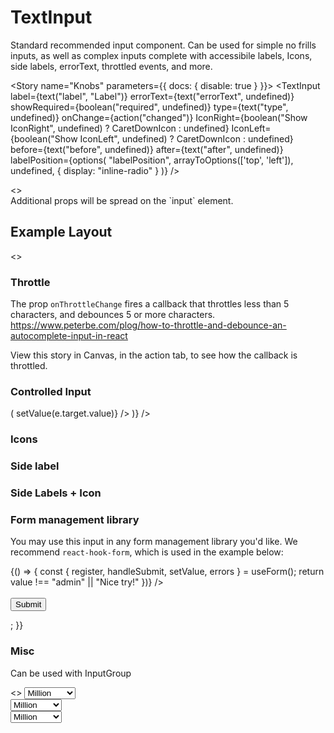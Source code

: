 

<Meta title="Components/Forms/TextInput" decorators={[withKnobs]} component={TextInput} />

# TextInput

<ImportPath component={TextInput} section="forms" />

Standard recommended input component. Can be used for simple no frills inputs, as well as complex inputs
complete with accessibile labels, Icons, side labels, errorText, throttled events, and more.

<Story name="Knobs" parameters={{ docs: { disable: true } }}>
  <TextInput
    label={text("label", "Label")}
    errorText={text("errorText", undefined)}
    showRequired={boolean("required", undefined)}
    type={text("type", undefined)}
    onChange={action("changed")}
    IconRight={boolean("Show IconRight", undefined) ? CaretDownIcon : undefined}
    IconLeft={boolean("Show IconLeft", undefined) ? CaretDownIcon : undefined}
    before={text("before", undefined)}
    after={text("after", undefined)}
    labelPosition={options(
      "labelPosition",
      arrayToOptions(['top', 'left']),
      undefined,
      { display: "inline-radio" }
    )}
  />
</Story>

<Preview isExpanded>
  <>
    <TextInput label="FirstName" showLabel={false} />
    <br />
    <TextInput
      label="First Name"
      showRequired
      errorText="Custom error text"
      placeholder="Placeholder text"
      IconRight={CaretDownIcon}
      before="$"
      after=".com"
    />
  </>
</Preview>

<Info type="info">
  Additional props will be spread on the `input` element.
</Info>

<Props of={TextInput} />

## Example Layout

<Preview>
  <Story name="Example Layout">
    <>
      <Flex>
        <FlexItem>
          <TextInput label="First Name" showRequired />
        </FlexItem>
        <FlexItem>
          <TextInput label="Last Name" showRequired />
        </FlexItem >
      </Flex>
      <br />
      <Flex>
        <FlexItem>
          <TextInput
            type="email"
            label="Email"
            errorText="Enter a valid email address"
            placeholder="e.g. anand@cbinsights.com"
          />
        </FlexItem>
        <FlexItem>
          <TextInput type="password" label="Password" />
        </FlexItem>
        <FlexItem>
          <TextInput type="number" label="Zipcode" after="90210" />
        </FlexItem>
      </Flex>
    </>
  </Story>
</Preview>

### Throttle

The prop `onThrottleChange` fires a callback that throttles less than 5 characters,
and debounces 5 or more characters.
https://www.peterbe.com/plog/how-to-throttle-and-debounce-an-autocomplete-input-in-react

View this story in Canvas, in the action tab, to see how the callback is throttled.

<Preview>
  <Story name="Throttle">
    <TextInput
      onThrottledChange={action("changed")}
      label="Throttled"
      showLabel={false}
    />
  </Story>
</Preview>


### Controlled Input

<Preview>
  <Story name="Controlled Input">
    <State
      initialValue="Controlled"
      render={(value, setValue) => (
        <TextInput
          label="Controlled"
          showLabel={false}
          value={value}
          onChange={(e) => setValue(e.target.value)}
        />
      )}
    />
  </Story>
</Preview>

### Icons

<Preview>
  <Story name="Icons">
    <TextInput
      label="Icons"
      showLabel={false}
      IconLeft={CaretDownIcon}
      IconRight={CaretDownIcon}
    />
  </Story>
</Preview>

### Side label

<Preview>
  <Story name="Before & After">
    <TextInput
      label="Side Label"
      showLabel={false}
      before="before"
      after="after"
    />
  </Story>
</Preview>

### Side Labels + Icon

<Preview>
  <Story name="Side + Icon">
    <TextInput
      label="Label"
      placeholder="placeholder"
      before="before"
      after="after"
      IconLeft={CaretDownIcon}
      IconRight={CaretDownIcon}
    />
  </Story>
</Preview>

### Form management library
You may use this input in any form management library you'd like. We recommend `react-hook-form`, which is used in the example below:

<Preview>
  <Story name="Form management library">
    {() => {
      const { register, handleSubmit, setValue, errors } = useForm();
      return <div>
        <form onSubmit={handleSubmit(action('submitted'))}>
          <div className="margin--bottom--half">
          <TextInput
            label="Username"
            name="username"
            type="text"
            errorText={errors.username && errors.username.message}
            ref={register({
              validate: value => value !== "admin" || "Nice try!"
            })}
          />
          </div>
          <TextInput
            label="Email"
            name="email"
            type="text"
            errorText={errors.email && errors.email.message}
            ref={register({
              required: 'Required',
              pattern: {
                value: /^[A-Z0-9._%+-]+@[A-Z0-9.-]+\.[A-Z]{2,4}$/i,
                message: "invalid email address"
              }
            })}
          />
          <br />
          <button type="submit">Submit</button>
        </form>
      </div>;
    }}
  </Story>
</Preview>

### Misc

Can be used with InputGroup

<Preview>
  <Story name="Misc">
    <>
      <InputGroup>
        <TextInput before="$" type="number" value="666" label="Misc" showLabel={false} />
        <select name="unit">
          <option value="1">Million</option>
          <option value="2">Thousand</option>
        </select>
      </InputGroup>
      <br />
      <InputGroup>
        <TextInput IconLeft={CaretDownIcon} type="number" value="666" label="Misc" showLabel={false} />
        <select name="unit">
          <option value="1">Million</option>
          <option value="2">Thousand</option>
        </select>
      </InputGroup>
      <br />
      <InputGroup>
        <TextInput IconRight={CaretDownIcon} type="number" value="666" label="Misc" showLabel={false}/>
        <select name="unit">
          <option value="1">Million</option>
          <option value="2">Thousand</option>
        </select>
      </InputGroup>
    </>
  </Story>
</Preview>
